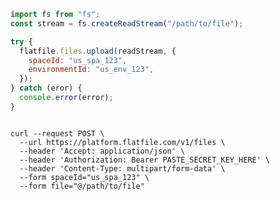 <CodeGroup>

```javascript node
import fs from "fs";
const stream = fs.createReadStream("/path/to/file");

try {
  flatfile.files.upload(readStream, {
    spaceId: "us_spa_123",
    environmentId: "us_env_123",
  });
} catch (eror) {
  console.error(error);
}
```

```shell curl

curl --request POST \
  --url https://platform.flatfile.com/v1/files \
  --header 'Accept: application/json' \
  --header 'Authorization: Bearer PASTE_SECRET_KEY_HERE' \
  --header 'Content-Type: multipart/form-data' \
  --form spaceId="us_spa_123" \
  --form file="@/path/to/file"

```

</CodeGroup>
